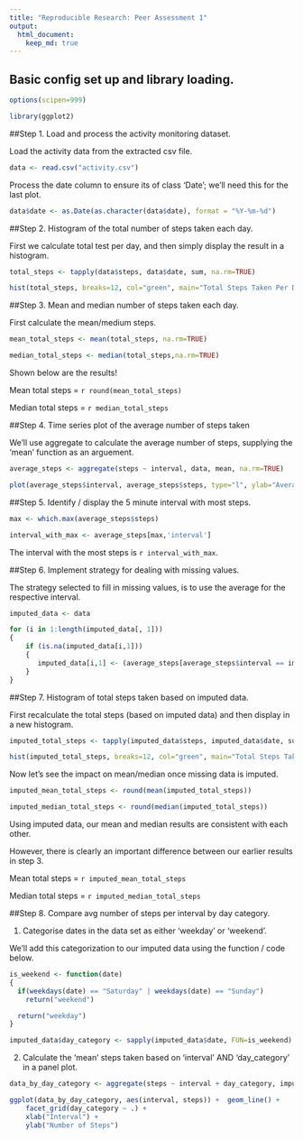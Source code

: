 ```yaml
---
title: "Reproducible Research: Peer Assessment 1"
output: 
  html_document:
    keep_md: true
---
```


## Basic config set up and library loading.

```r

options(scipen=999)

library(ggplot2)

```

##Step 1. Load and process the activity monitoring dataset.

Load the activity data from the extracted csv file.

```r

data <- read.csv("activity.csv")

```

Process the date column to ensure its of class 'Date'; we'll need this for the last plot.

```r

data$date <- as.Date(as.character(data$date), format = "%Y-%m-%d")

```


##Step 2. Histogram of the total number of steps taken each day.

First we calculate total test per day, and then simply display the result in a histogram.

```r
total_steps <- tapply(data$steps, data$date, sum, na.rm=TRUE)

hist(total_steps, breaks=12, col="green", main="Total Steps Taken Per Day", xlab="Steps", ylab="Days (Frequency)", xlim=c(0,25000))
```

##Step 3. Mean and median number of steps taken each day.

First calculate the mean/medium steps.


```r
mean_total_steps <- mean(total_steps, na.rm=TRUE)

median_total_steps <- median(total_steps,na.rm=TRUE)
```

Shown below are the results!

Mean total steps = `r round(mean_total_steps)` <br/>

Median total steps = `r median_total_steps`


##Step 4. Time series plot of the average number of steps taken

We'll use aggregate to calculate the average number of steps, supplying the 'mean' function as an arguement.
```r
average_steps <- aggregate(steps ~ interval, data, mean, na.rm=TRUE)

plot(average_steps$interval, average_steps$steps, type="l", ylab="Average Steps Taken", xlab="Interval")
```

##Step 5. Identify / display the 5 minute interval with most steps.
```r
max <- which.max(average_steps$steps)

interval_with_max <- average_steps[max,'interval']
```

The interval with the most steps is `r interval_with_max`.

##Step 6. Implement strategy for dealing with missing values.

The strategy selected to fill in missing values, is to use the average for the respective interval.

```r
imputed_data <- data

for (i in 1:length(imputed_data[, 1]))
{
    if (is.na(imputed_data[i,1]))
    {
       imputed_data[i,1] <- (average_steps[average_steps$interval == imputed_data[i,3],"steps"])
    }
}
```

##Step 7. Histogram of total steps taken based on imputed data.

First recalculate the total steps (based on imputed data) and then display in a new histogram.

```r
imputed_total_steps <- tapply(imputed_data$steps, imputed_data$date, sum, na.rm=TRUE)

hist(imputed_total_steps, breaks=12, col="green", main="Total Steps Taken Per Day Imputed", xlab="Steps", ylab="Days (Frequency)", xlim=c(0,25000))

```

Now let's see the impact on mean/median once missing data is imputed.

```r
imputed_mean_total_steps <- round(mean(imputed_total_steps))

imputed_median_total_steps <- round(median(imputed_total_steps))
```

Using imputed data, our mean and median results are consistent with each other. 

However, there is clearly an important difference between our earlier results in step 3.

Mean total steps = `r imputed_mean_total_steps` <br/>

Median total steps = `r imputed_median_total_steps`

##Step 8. Compare avg number of steps per interval by day category.

1. Categorise dates in the data set as either 'weekday' or 'weekend'.

  We'll add this categorization to our imputed data using the function / code below.

```r
is_weekend <- function(date)
{
  if(weekdays(date) == "Saturday" | weekdays(date) == "Sunday")
    return("weekend") 

  return("weekday")
}

imputed_data$day_category <- sapply(imputed_data$date, FUN=is_weekend)
```

2. Calculate the 'mean' steps taken based on 'interval' AND 'day_category' in a panel plot.

```r
data_by_day_category <- aggregate(steps ~ interval + day_category, imputed_data, mean)

ggplot(data_by_day_category, aes(interval, steps)) +  geom_line() + 
    facet_grid(day_category ~ .) +
    xlab("Interval") + 
    ylab("Number of Steps")
```